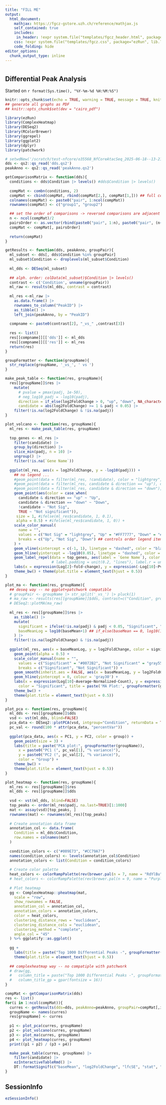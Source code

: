 ```yaml
---
title: "FILL ME"
output: 
  html_document:
    mathjax: https://fgcz-gstore.uzh.ch/reference/mathjax.js
    self_contained: true
    includes:
     in_header: !expr system.file("templates/fgcz_header.html", package="ezRun", lib.loc=.libPaths())
    css: !expr system.file("templates/fgcz.css", package="ezRun", lib.loc=.libPaths())
    code_folding: hide
editor_options: 
  chunk_output_type: inline
---
```


# {.tabset}

## Differential Peak Analysis

Started on `r format(Sys.time(), "%Y-%m-%d %H:%M:%S")`

```r
knitr::opts_chunk$set(echo = TRUE, warning = TRUE, message = TRUE, knitr.table.format = "html")
## generate all graphs as PDF
## knitr::opts_chunk$set(dev = "cairo_pdf")
```

```r
library(ezRun)
library(ComplexHeatmap)
library(DESeq2)
library(RColorBrewer)
library(ggrepel)
library(ggplot2)
library(dplyr)
library(patchwork)
```

```r
# setwdNew('/scratch/test-nfcore/o35568_NfCoreAtacSeq_2025-06-18--13-21-07/peakRes/')
dds <- qs2::qs_read('dds.qs2')
peakAnno <- qs2::qs_read('peakAnno.qs2')
```

```r
getComparisonMatrix <- function(dds){
  conditions <- dds$Condition |> levels() #dds$Condition |> levels()
  
  compMat <- combn(conditions, 2)
  compMat <- cbind(compMat, rbind(compMat[2,], compMat[1,])) ## full comparison
  colnames(compMat) <- paste0("pair", 1:ncol(compMat))
  rownames(compMat) <- c("group1", "group2")

  ## set the order of comparisons -> reversed comparisons are adjacent
  n <- ncol(compMat)/2
  pairsOrder <- as.vector(rbind(paste0("pair", 1:n), paste0("pair", (n+1):(n*2))))
  compMat <- compMat[, pairsOrder]
  
  return(compMat)
}

getResults <- function(dds, peakAnno, groupPair){  
  ml_subset <- dds[, dds$Condition %in% groupPair]
  ml_subset$Condition <- droplevels(ml_subset$Condition)
  
  ml_dds <- DESeq(ml_subset)
  
  ## alph. order: colData(ml_subset)$Condition |> levels()
  contrast <- c('Condition', unname(groupPair))
  ml_raw <- results(ml_dds, contrast = contrast)
  
  ml_res <-ml_raw |>
    as.data.frame() |>
    rownames_to_column("PeakID") |>
    as_tibble() |>
    left_join(peakAnno, by = "PeakID")
  
  compname <- paste0(contrast[2], "_vs_" ,contrast[3])
  
  res <- list()
  res[[compname]][['dds']] <- ml_dds
  res[[compname]][['res']] <- ml_res
  return(res)
}
```

```r
groupFormatter <- function(groupName){
  str_replace(groupName, '_vs_', ' vs ')
}
```

```r
make_peak_table <- function(res, groupName){
  res[[groupName]]$res |>
    mutate(
      # pvalue = pmax(padj, 1e-50),
      # neg_log10_padj = -log10(padj),
      direction = if_else(log2FoldChange > 0, "up", "down", NA_character_),
      candidate = abs(log2FoldChange) >= 1 & padj < 0.05) |> 
    filter(!is.na(log2FoldChange) & !is.na(padj))
}
```

```r
plot_volcano <- function(res, groupName){
  ml_res <- make_peak_table(res, groupName)
  
  top_genes <- ml_res |> 
    filter(candidate) |> 
    group_by(direction) |> 
    slice_min(padj, n = 10) |> 
    ungroup() |>
    filter(!is.na(`Gene Name`))
  
  ggplot(ml_res, aes(x = log2FoldChange, y = -log10(padj))) +
    ## no legend ...
    #geom_point(data = filter(ml_res, !candidate), color = "lightgrey", size = 0.8) +
    #geom_point(data = filter(ml_res, candidate & direction == "up"), color = "#FF7777", alpha = 0.5, size = 1) +
    #geom_point(data = filter(ml_res, candidate & direction == "down"), color = "#7DA8E6", alpha = 0.5, size = 1) +
    geom_point(aes(color = case_when(
      candidate & direction == "up" ~ "Up",
      candidate & direction == "down" ~ "Down",
      !candidate ~ "Not Sig",
      TRUE ~ "Not significant")), 
     size = 1, #ifelse(ml_res$candidate, 1, 0.1),
     alpha = 0.5) + #ifelse(ml_res$candidate, 1, 0)) +
    scale_color_manual(
      name = "",
      values = c("Not Sig" = "lightgrey", "Up" = "#FF7777", "Down" = "#7DA8E6"),
      breaks = c("Up", "Not Sig", "Down") ## controls order legend items
    ) +
    geom_vline(xintercept = c(-1, 1), linetype = "dashed", color = "black") +
    geom_hline(yintercept = -log10(0.05), linetype = "dashed", color = "black") +
    geom_label_repel(data = top_genes, aes(label = `Gene Name`), color = "black", fill = "white", min.segment.length = 0, max.overlaps = Inf) + 
                     # label.padding = unit(0.2, "lines"), label.r = unit(0.1, "lines"), box.padding = 0.3, point.padding = 0.3 
    labs(x = expression(Log[2]~fold~change), y = expression(-Log[10]~Pvalue), title = paste('DEG -', groupFormatter(groupName))) +
    theme_bw() + theme(plot.title = element_text(hjust = 0.5))
}

plot_ma <- function(res, groupName){
  ## deseq way -- no ggplot+patchwork compatible
  # groupPair <- groupName |> str_split('_vs_') |> pluck(1)
  # ma_raw <- results(res[[groupName]]$dds, contrast=c("Condition", groupPair))
  # DESeq2::plotMA(ma_raw)
  
  ml_res <- res[[groupName]]$res |>
    as_tibble() |>
    mutate(
      significant = ifelse(!is.na(padj) & padj < 0.05, "Significant", "Not Significant"),
      baseMeanLog = log10(baseMean+1) ## if_else(baseMean == 0, log10(1), log10(baseMean)))
    ) |> 
    filter(!is.na(log2FoldChange) & !is.na(padj))
  
  ggplot(ml_res, aes(x = baseMeanLog, y = log2FoldChange, color = significant)) +
    geom_point(alpha = 0.5) +
    scale_color_manual(name = "", 
      values = c("Significant" = "#0072B2", "Not Significant" = "gray55"),
      breaks = c("Significant", "Not Significant")) +
    geom_smooth(inherit.aes = FALSE, aes(x = baseMeanLog, y = log2FoldChange), method = "loess", se = FALSE, colour = "purple") +
    geom_hline(yintercept = 0, colour = 'gray30') +
    labs(x = expression(Log[10]~Average~Normalized~Count), y = expression(Log[2]~Fold~Change), 
      color = "Significant", title = paste('MA Plot:', groupFormatter(groupName))) +
    theme_bw() +
    theme(plot.title = element_text(hjust = 0.5))
}

plot_pca <- function(res, groupName){
  ml_dds <- res[[groupName]]$dds
  vsd <- vst(ml_dds, blind=FALSE)
  pca_data <- DESeq2::plotPCA(vsd, intgroup="Condition", returnData = TRUE)
  pc_val <- round(100 * attr(pca_data, "percentVar"))
  
  ggplot(pca_data, aes(x = PC1, y = PC2, color = group)) +
    geom_point(size = 3) + 
    labs(title = paste("PCA plot:", groupFormatter(groupName)),
      x = paste0("PC1 (", pc_val[1], "% variance)"),
      y = paste0("PC2 (", pc_val[2], "% variance)"),
      color = "Group") +
    theme_bw() +
    theme(plot.title = element_text(hjust = 0.5))
}

plot_heatmap <- function(res, groupName){
  ml_res <- res[[groupName]]$res
  ml_dds <- res[[groupName]]$dds
  
  vsd <- vst(ml_dds, blind=FALSE)
  top_peaks <- order(ml_res$padj, na.last=TRUE)[1:1000]
  mat <- assay(vsd)[top_peaks, ]
  rownames(mat) <- rownames(ml_res)[top_peaks]
  
  # Create annotation data frame
  annotation_col <- data.frame(
    Condition = ml_dds$Condition,
    row.names = colnames(mat)
  )
  
  condition_colors <- c("#009E73", "#CC79A7")
  names(condition_colors) <- levels(annotation_col$Condition)
  annotation_colors <- list(Condition = condition_colors)
  
  # Create color palette
  heat_colors <- colorRampPalette(rev(brewer.pal(n = 7, name = "RdYlBu")))(100)
  # heat_colors <- colorRampPalette(rev(brewer.pal(n = 9, name = "Purples")))(255)
  
  # Plot heatmap
  gg <- ComplexHeatmap::pheatmap(mat,
    scale = "row",
    show_rownames = FALSE,
    annotation_col = annotation_col,
    annotation_colors = annotation_colors,
    color = heat_colors,
    clustering_distance_rows = "euclidean",
    clustering_distance_cols = "euclidean",
    clustering_method = "complete",
    angle_col = "45"
  ) %>% ggplotify::as.ggplot()
  
  gg + 
    labs(title = paste("Top 1000 Differential Peaks -", groupFormatter(groupName))) +
    theme(plot.title = element_text(hjust = 0.5))
  
  ## complexheatmap way -- no compatiple with patchwork
  # draw(gg,
  #   column_title = paste("Top 1000 Differential Peaks -", groupFormatter(groupName)),
  #   column_title_gp = gpar(fontsize = 16))
}
```

```r
compMat <- getComparisonMatrix(dds)
res <- list()
for(i in 1:ncol(compMat)){
  curres <- getResults(dds=dds, peakAnno=peakAnno, groupPair=compMat[,i])
  groupName <- names(curres)
  res[groupName] <- curres
  
  p1 <- plot_pca(curres, groupName)
  p2 <- plot_volcano(curres, groupName)
  p3 <- plot_ma(curres, groupName)
  p4 <- plot_heatmap(curres, groupName)
  print((p1 + p2) / (p3 + p4))

  make_peak_table(curres, groupName) |>
    filter(candidate) |>
    ezInteractiveTableRmd() |>
    DT::formatSignif(c("baseMean", "log2FoldChange", "lfcSE", "stat", "pvalue", "padj"), digits=3)
}
```

## SessionInfo

```r
ezSessionInfo()
```

